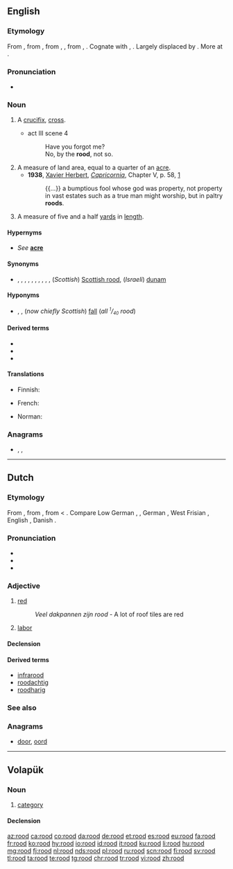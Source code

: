 ==English==

===Etymology===
From {{etyl|enm|en}} {{m|enm|rood}}, from {{etyl|ang|en}} {{m|ang|rōd||a rod, pole, rood (land measure), plot of land of a square rod, a cross, rood (as in Holy-rood), gallows, a cross on which a person is executed, death on a cross, crucifix}}, from {{etyl|gem-pro|en}} {{m|gem-pro|*rōdō}}, {{m|gem-pro|*rōdǭ||rod, pole}}, from {{etyl|ine-pro|en}} {{m|ine-pro|*rōt-}}, {{m|ine-pro|*reh₁t-||bar, beam, stem}}. Cognate with {{cog|de|Rute||rod, cane, pole}}, {{cog|no|roda||rod}}. Largely displaced by {{l|en|cross}}. More at {{l|en|rod}}.

===Pronunciation===
* {{IPA|/ruːd/|lang=en}}

===Noun===
{{en-noun}}

# {{label|en|archaic}} A [[crucifix]], [[cross]].
#* {{RQ:Shakespeare Hamlet}} act III scene 4
#*: Have you forgot me?
#*: No, by the '''rood''', not so.
# A measure of land area, equal to a quarter of an [[acre]].
#* '''1938''', [[w:Xavier Herbert|Xavier Herbert]], ''[[w:Capricornia (novel)|Capricornia]]'', Chapter V, p. 58, [https://archive.org/details/capricornianovel00herb]
#*: {{...}}  a bumptious fool whose god was property, not property in vast estates such as a true man might worship, but in paltry '''roods'''.
# {{label|en|UK|dialect|obsolete}} A measure of five and a half [[yard]]s in [[length]].

====Hypernyms====
* {{sense|quarter of an acre}} ''See'' '''[[acre]]'''

====Synonyms====
* {{sense|quarter of an acre}} {{l|en|farthingdale}}, {{l|en|day's work}}, {{l|en|daywork}}, {{l|en|farthing}}, {{l|en|ferling}}, {{l|en|farthingdeal}}, {{l|en|farthingdole}}, {{l|en|farundel}}, {{l|en|yard}}, {{l|en|rod}}, (''Scottish'') [[Scottish rood]], (''Israeli'') [[dunam]]

====Hyponyms====
* {{sense|quarter of an acre}} {{l|en|lug}}, {{l|en|perch}}, (''now chiefly Scottish'') [[fall]] (''all <sup><small>1</small></sup>/<sub><small>40</small></sub> rood'')

====Derived terms====
* {{l|en|rood beam}}
* {{l|en|rood loft}}
* {{l|en|rood screen}}

====Translations====
{{trans-top|crucifix}}
* Finnish: {{t+|fi|krusifiksi}}
{{trans-mid}}
{{trans-bottom}}
{{trans-top|quarter of an acre}}
* French: {{t+|fr|vergée|f}}
{{trans-mid}}
* Norman: {{t|nrf|pèrque|f}}
{{trans-bottom}}

===Anagrams===
* {{l|en|door}}, {{l|en|odor}}, {{l|en|ordo}}

----

==Dutch==
{{wikipedia|lang=nl}}

===Etymology===
From {{inh|nl|odt|*rōd}}, from {{inh|nl|gem-pro|*raudaz}}, from {{der|nl|ine-pro|*h₁rowdʰós}} < {{m|ine-pro|*h₁rewdʰ-}}. Compare Low German {{m|nds|root}}, {{m|nds|rod}}, German {{m|de|rot}}, West Frisian {{m|fy|read}}, English {{m|en|red}}, Danish {{m|da|rød}}.

===Pronunciation===
* {{rhymes|oːt|lang=nl}}
* {{audio|Nl-rood.ogg|audio|lang=nl}}
* {{IPA|/roːt/|lang=nl}}

===Adjective===
{{nl-adj|roder}}

# [[red]]
#: ''Veel dakpannen zijn rood'' - A lot of roof tiles are red
# {{label|nl|politics}} [[labor]]

====Declension====
{{nl-decl-adj|rode}}

====Derived terms====
* [[infrarood]]
* [[roodachtig]]
* [[roodharig]]

===See also===
{{table:colors/nl}}

===Anagrams===
* [[door#Dutch|door]], [[oord#Dutch|oord]]

----

==Volapük==

===Noun===
{{vo-noun}}

# [[category]]

====Declension====
{{vo-decl-noun}}

[[az:rood]]
[[ca:rood]]
[[co:rood]]
[[da:rood]]
[[de:rood]]
[[et:rood]]
[[es:rood]]
[[eu:rood]]
[[fa:rood]]
[[fr:rood]]
[[ko:rood]]
[[hy:rood]]
[[io:rood]]
[[id:rood]]
[[it:rood]]
[[ku:rood]]
[[li:rood]]
[[hu:rood]]
[[mg:rood]]
[[fj:rood]]
[[nl:rood]]
[[nds:rood]]
[[pl:rood]]
[[ru:rood]]
[[scn:rood]]
[[fi:rood]]
[[sv:rood]]
[[tl:rood]]
[[ta:rood]]
[[te:rood]]
[[tg:rood]]
[[chr:rood]]
[[tr:rood]]
[[vi:rood]]
[[zh:rood]]